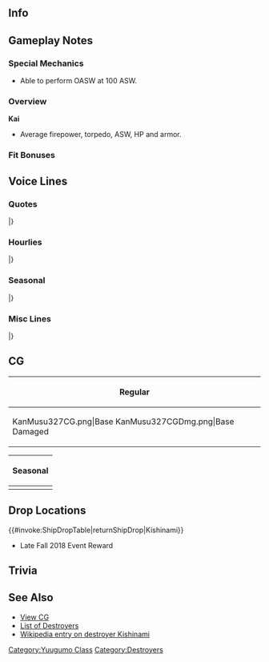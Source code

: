 ==Info==
{{KanmusuInfo|ID=327}}
{{KanmusuInfo|ID=327a}}

==Gameplay Notes==
===Special Mechanics===
* Able to perform OASW at 100 ASW.

===Overview===
'''Kai'''
* Average firepower, torpedo, ASW, HP and armor.  

===Fit Bonuses===
{{:{{BASEPAGENAME}}/Equipment Bonuses}}
{{clear}}

==Voice Lines==
===Quotes===
{{ShipquoteHeader}}
{{ShipquoteKai
|scenario = Introduction
|origin = 夕雲型駆逐艦、その十五番艦、岸波です。あなたが提督？そう、いいけど。岸波、第三十一駆逐隊に着任します。
|translation = I'm the 15th ship of the Yuugumo-class destroyers, Kishinami. You're the Admiral? I see, that's fine then. Kishinami, reporting to the 31st Destroyer Division.
|audio = Kishinami-Intro.mp3
}}
{{ShipquoteKai
|scenario = Introduction
|kai = yes
|origin = 夕雲型駆逐艦、その十五番艦、岸波です。提督、第三十一駆逐隊、出撃準備、完了しています。本日も、よろしくおねがいします。
|translation = I'm the 15th ship of the Yuugumo-class destroyers, Kishinami. The 31st Destroyer Division have completed our sortie preparations, Admiral. Please take care of me today too.
|audio = KishinamiKai-Intro.mp3
}}
{{ShipquoteKai
|scenario = Library
|origin = 夕雲型駆逐艦、十五番艦、岸波です。横須賀浦賀生まれ、夕雲型駆逐艦による、第三十一駆逐隊に所属。初期を消えずつある太平洋に戦ったわ。マリアナ、レイテの決戦で生き残ったあと、第二遊撃部隊として、崩れずつ戦線を支えたの。えぇ、イワナミ？知らないわ。なんの事？
|translation = I'm the 15th ship of the Yuugumo-class destroyers, Kishinami. I was born in Yokosuka Uraga and along with the other Yuugumo-class, I was part of Destroyer Division 31. At the start I fought in the waning days of the Pacific. After surviving Mariana and the final battle at Leyte, I was part of the 2nd Striking Force and supported the collapsing front. Eh, Iwanami? I don't know her. What are you talking about?<ref>Referring to [https://ja.wikipedia.org/wiki/%E5%B2%B8%E6%B3%A2_(%E9%A7%86%E9%80%90%E8%89%A6)#%E5%B9%BB%E3%81%AE%E9%A7%86%E9%80%90%E8%89%A6%E3%80%8C%E3%82%A4%E3%83%AF%E3%83%8A%E3%83%9F%E3%80%8D Iwanami], the nonexistent destroyer that was listed as sunk by the [https://en.wikipedia.org/wiki/USS_Flasher_(SS-249) USS Flasher].</ref>
|audio = Kishinami-Library.mp3
}}
{{ShipquoteKai
|scenario = Secretary 1
|origin = 岸波です。
|translation = I'm Kishinami.
|audio = Kishinami-Sec1.mp3
}}
{{ShipquoteKai
|scenario = Secretary 1
|kai = yes
|origin = 岸波、了解。
|translation = Roger that.
|audio = KishinamiKai-Sec1.mp3
}}
{{ShipquoteKai
|scenario = Secretary 2
|origin = 沖ねえ、朝ちゃん、私も…大丈夫です。
|translation = Oki-nee, Asa-chan; I'm... fine too.
|audio = Kishinami-Sec2.mp3
}}
{{ShipquoteKai
|scenario = Secretary 2
|kai = yes
|origin = 沖ねえ、朝ちゃん、うん、行こう。
|translation = Oki-nee, Asa-chan; yes, let's go.
|audio = KishinamiKai-Sec2.mp3
}}
{{ShipquoteKai
|scenario = Secretary 3
|origin = なんでしょ提督？岸波の艤装は、問題ありません。戦闘詳報なら提出済みです。ほかに…なにか？
|translation = What is it, Admiral? There's no problems with my rigging. The battle reports have already been turned in. Was there... anything else?
|audio = Kishinami-Sec3.mp3
}}
{{ShipquoteKai
|scenario = Secretary 3
|kai = yes
|origin =  なんでしょ提督？岸波、艤装には特に問題ありません。艤装には…いえ、なんでも。異常なしです。
|translation = What is it, Admiral? There's no particular problem with my rigging. Not with my rigging... No, it's nothing. There's no problem here.
|audio = KishinamiKai-Sec3.mp3
}}
{{ShipquoteKai
|scenario = Secretary Idle
|origin = あぁ…何だ、朝ちゃんか。いえ、別に誰かの期待わけではないわ。やめて、私は…私はそういうのはいいのよ。あなたちもいるし、今は十分幸せ。うん。
|translation = Ah... Oh it's you, Asa-chan. No, I'm not expecting anyone in particular. Stop that, I'm... I'm fine. I'm happy enough to have all of you here with me. Yup.
|audio = Kishinami-Idle.mp3
}}
{{ShipquoteKai
|scenario = Secretary (Married)
|origin = 提督、お茶ぁ…飲みます？そう、了解。ここにおきますね。いえ、お気遣いなく。沖ねえに入れたついでなので。あぁ、時々は休憩っとかするっといいです。
|translation = Would you... like some tea, Admiral? I see, roger. I'll leave it here. No, don't worry. I've already gotten Oki-nee some. Ah, I think it'd be good if you took a break sometimes.
|audio = Kishinami-SecMarried.mp3
}}
{{ShipquoteKai
|scenario = Wedding
|origin = 提督、何？こう見えて、そんなに暇なわけではないのよ。えぇ、どうしたの？顔が赤いわ。風かしら？ちょっとひたをこちらに…うわ、少し暑い、発汗も…はぁ、こっちに来て。はい、暖くして寝てて。なにか作るわ。もう、体が資本よ。まったく。
|translation = What is it, Admiral? You might not notice, but I don't have time to spare. Eh, what's wrong? Your face is red. Do you have a cold? Come here a bit... Whoa, you've got a bit of a temperature and you're sweating too... Sigh, come here. There, keep warm and get some rest. I'll go make something. Jeez, treasure your body. I swear.
|audio = Kishinami-Wedding.mp3
}}
{{ShipquoteKai
|scenario = Player's Score
|origin = 情報ですか？おもちしましょう。…はぁ、こちらです。
|translation = Information? Please wait. ...Ah, here it is.
|audio = Kishinami-PlayerScore.mp3
}}
{{ShipquoteKai
|scenario = Joining the Fleet
|origin = 第三十一駆逐隊、岸波、出撃します！
|translation = 31st Destroyer Division, Kishinami, sortieing!
|audio = Kishinami-JoinFleet.mp3
}}
{{ShipquoteKai
|scenario = Equipment 1
|origin = いいみたいですね。ありがとう。
|translation = This looks nice. Thank you.
|audio = Kishinami-Equip1.mp3
}}
{{ShipquoteKai
|scenario = Equipment 2
|origin = なるほど。こういった装備も、可能ですね。
|translation = I see. So these sorts of equipment are possible too.
|audio = Kishinami-Equip2.mp3
}}
{{ShipquoteKai
|scenario = Equipment 3
|origin = まあ、そういうことね。
|translation = Well that's how it is.
|audio = Kishinami-Equip3.mp3
}}
{{ShipquoteKai
|scenario = Supply
|origin = ありがとう、助かります。
|translation = Thank you, this helps.
|audio = Kishinami-Supply.mp3
}}
{{ShipquoteKai
|scenario = Docking (Minor Damage)
|origin = 入渠して、艦の修理を行います。
|translation = Ships enter the docks to get repaired.
|audio = Kishinami-DockMinor.mp3
}}
{{ShipquoteKai
|scenario = Docking (Major Damage)
|origin = 入渠して、艦の…そうですね、岸波には修理を必要です。
|translation = Ships enter the docks to... That's right, I need to get repaired.
|audio = Kishinami-DockMajor.mp3
}}
{{ShipquoteKai
|scenario = Construction
|origin = 提督、艦が就役しました。ご報告です。
|translation = Reporting that a ship has been commissioned, Admiral.
|audio = Kishinami-Construction.mp3
}}
{{ShipquoteKai
|scenario = Returning from Sortie
|origin = 提督、艦隊、港に戻りました。岸波がご報告します。
|translation = Reporting that the fleet has returned to port, Admiral.
|audio = Kishinami-SortieReturn.mp3
}}
{{ShipquoteKai
|scenario = Starting a Sortie
|origin = 沖ねえ、朝ちゃん、準備はいい？第三十一駆逐隊、抜錨！艦隊、前！
|translation = Oki-nee, Asa-chan; are you ready? 31st Destroyer Division, weigh anchor! Fleet, forwards!
|audio = Kishinami-Sortie.mp3
}}
{{ShipquoteKai
|scenario = Starting a Battle
|origin = 敵艦隊発見！艦隊、合戦良い！岸波、先行します！
|translation = Enemy fleet spotted! Fleet, battle stations! I'll lead the way!
|audio = Kishinami-BattleStart.mp3
}}
{{ShipquoteKai
|scenario = Attack
|origin = 撃ち方ぁ…始め！
|translation = Open... fire!
|audio = Kishinami-Attack.mp3
}}
{{ShipquoteKai
|scenario = Night Battle Attack 
|origin = よく狙え！逃がすんな！って！
|translation = Take careful aim! Don't let them get away! Fire!
|audio = Kishinami-NightAttack.mp3
}}
{{ShipquoteKai
|scenario = Night Battle
|origin = 三十一駆、突撃する！艦隊、単縦陣形、増速だ！
|translation = DesDiv31, begin the attack! Fleet, line ahead and increase speed!
|audio = Kishinami-NightBattle.mp3
}}
{{ShipquoteKai
|scenario = MVP
|origin = 私？そう…でも、よかったは、働けで。提督、あなたの指揮をお蔭ね。ありがとう。
|translation = Me? I see... But, I'm glad that I did well. It's all thanks to your command, Admiral. Thank you.
|audio = Kishinami-MVP.mp3
}}
{{ShipquoteKai
|scenario = Minor Damage 1
|origin = あぁ！い、いえ、かすり傷です。
|translation = Aaah! N-no, it's just a scratch.
|audio = Kishinami-MinorDmg1.mp3
}}
{{ShipquoteKai
|scenario = Minor Damage 2
|origin = あぁ！いった。や、やるじゃない。
|translation = Aaaah! That hurt. N-now you've done it.
|audio = Kishinami-MinorDmg2.mp3
}}
{{ShipquoteKai
|scenario = Major Damage
|origin = まだよ…まだ岸波は沈みません。負けませんから！
|translation = Not yet... I won't sink yet. I won't lose!
|audio = Kishinami-MajorDmg.mp3
}}
{{ShipquoteKai
|scenario = Sunk
|origin = ここで…私…また…沈むのね…いいは…十分にやったから…朝ちゃん、あとは任せた…は…
|translation = So... I'm... sinking here... again... That's fine... I've done all I can... I'll... leave the rest to you, Asa-chan...
|audio = Kishinami-Sunk.mp3
}}
|} <references/>

{{clear}}

===Hourlies===
{{ShipquoteHeader | type = hourly}}
{{ShipquoteKai
|scenario = 00:00 
|origin = 提督、今、時刻は午前０時。本日は、この岸波は秘書艦を努めます。どぞ、よろしくおねがいします。
|translation = The time is now 12am, Admiral. I'll be your secretary ship for today. Please take good care of me.
|audio = KishinamiKai-00.mp3
}}
{{ShipquoteKai
|scenario = 01:00 
|origin = マルヒトマルマル。提督、喉が乾いたら、言ってください。お茶を入れします。
|translation = 0100. Let me know if your throat is dry, Admiral. I'll make some tea.
|audio = KishinamiKai-01.mp3
}}
{{ShipquoteKai
|scenario = 02:00 
|origin = マルフタマルマル。提督、何か、熱くありません？気のせいか。
|translation = 0200. Isn't it kinda hot, Admiral? I must be imagining things.
|audio = KishinamiKai-02.mp3
}}
{{ShipquoteKai
|scenario = 03:00 
|origin = マルサンマルマル。ん、少し窓を開けて、空気を入れ変えましょう？えぇ、いい？りょ、了解です。
|translation = 0300. Hmmm, shall I open the window a bit to air out the room? Eh, it's fine? Ro-roger.
|audio = KishinamiKai-03.mp3
}}
{{ShipquoteKai
|scenario = 04:00 
|origin = マルヨンマルマル。うん、了解です。お茶を入れますね。お待ちください。えっと、うまい茶葉ここに…
|translation = 0400. Yes, Roger. I'll make some tea. Please wait a minute. Let's see, the delicious tea leaves are over here...
|audio = KishinamiKai-04.mp3
}}
{{ShipquoteKai
|scenario = 05:00 
|origin = マルゴーマルマル。お茶のおかわりはどうですか？あぁ、いい？はい。もうすぐ朝ですね、提督。
|translation = 0500. Would you like another cup of tea? Ah, you're fine? Alright. It's almost morning, Admiral.
|audio = KishinamiKai-05.mp3
}}
{{ShipquoteKai
|scenario = 06:00 
|origin = マルロクマルマル。総員起こしかけます。艦隊、総員、起こし！起床！
|translation = 0600. I'll begin the morning assembly. Fleet, all hands, assemble! Wake up!
|audio = KishinamiKai-06.mp3
}}
{{ShipquoteKai
|scenario = 07:00 
|origin = マルナナマルマル。提督、私達駆逐艦と同じものですか、ご朝食よかったら、こちらに。今朝は麦飯に大根の漬物、芋の味噌汁、あと昨日のF作業の焼き魚です。
|translation = 0700. If you don't mind, here's the same breakfast us destroyers are havin, Admiral. Today we're having barley rice with pickled daikon, taro miso soup and grilled fish from yesterday's F-work.
|audio = KishinamiKai-07.mp3
}}
{{ShipquoteKai
|scenario = 08:00 
|origin = マルハチマルマル。さあ、今日もF作業…じゃなかった、艦隊運用頑張っていきましょう。まずは演習ですか？
|translation = 0800. Now, today it's time for F-work... No wait, time for fleet operations. Are we going on exercises first?
|audio = KishinamiKai-08.mp3
}}
{{ShipquoteKai
|scenario = 09:00 
|origin = マルキュマルマル。三十一駆、集合しました。沖ねえ、朝ちゃん、おはようございます。
|translation = 0900. DesDiv31 has assembled. Oki-nee, Asa-chan; good morning.
|audio = KishinamiKai-09.mp3
}}
{{ShipquoteKai
|scenario = 10:00 
|origin = ヒトマルマルマル。三十一駆、演習により、練度向上しています。提督、いつでも前線に投入ください。はい。
|translation = 1000. DesDiv31 have increased our skills through exercises. We're ready to be sent to the front at any time, Admiral. Yes.
|audio = KishinamiKai-10.mp3
}}
{{ShipquoteKai
|scenario = 11:00 
|origin = ヒトヒトマルマ…あぁ、長ねえ。お疲れ様です。第二遊撃隊、大変ですか？そうでもない…了解です。
|translation = 110... Ah, Naga-nee. Good work. Is being in the 2nd Striking Force hard work? Not really... Roger.
|audio = KishinamiKai-11.mp3
}}
{{ShipquoteKai
|scenario = 12:00 
|origin = ヒトフタマルマル。提督、お昼です。一応、岸波に握ったおむすびとお茶を用いしてます。構いませんか？あぁ、はい。
|translation = 1200. It's noon, Admiral. Have some of the rice balls I made with some tea for now. Do you mind? Ah, yes.
|audio = KishinamiKai-12.mp3
}}
{{ShipquoteKai
|scenario = 13:00 
|origin = ヒトサンマルマル。提督、たくさん食べていただいて、岸波、少し嬉しいです。また、作ってこようかな？うん。
|translation = 1300. I'm a little happy that you ate so much, Admiral. Shall I make them again? Yup.
|audio = KishinamiKai-13.mp3
}}
{{ShipquoteKai
|scenario = 14:00 
|origin = ヒトヨンマルマル。さあ、作戦行動の間に、お夕飯と見張り員練度向上を兼ねて、F作業を開始しましょう。
|translation = 1400. Now, let's begin F-work to improve our skills in the time between operations.
|audio = KishinamiKai-14.mp3
}}
{{ShipquoteKai
|scenario = 15:00 
|origin = ヒトゴーマ…あぁ、あの艦影は…特型の先輩…ほ、本格的はF作業スタイル。あれ、あれは…曙先輩！
|translation = 15... Ah, that silhouette...It's a special-type senior... Sh-she's really dressed up in that F-work look. Tha-that's... Akebono!
|audio = KishinamiKai-15.mp3
}}
{{ShipquoteKai
|scenario = 16:00 
|origin = ヒトロクマルマル。あぁ、はい。ボノ先輩、スタイルから穿いてではない。本当の練度感じました。はい。
|translation = 1600. Ah, yes, you're not wearing that just for looks, Bono. I can feel your true skill. Yes.
|audio = KishinamiKai-16.mp3
}}
{{ShipquoteKai
|scenario = 17:00 
|origin = ヒトナナマルマル。提督、もうこんな時間。見てください、夕日はあんなにきれい。海上の夕日って、こんなに…
|translation = 1700. It's already this time, Admiral. Please look at that, the sunset is so beautiful. The sunset on the sea is so...
|audio = KishinamiKai-17.mp3
}}
{{ShipquoteKai
|scenario = 18:00 
|origin = ヒトハチマルマル。提督、待っててください！今日のF作業は戦果バッチリですから。お夕食、期待してて。
|translation = 1800. Just wait a while, Admiral! Today's F-work was a great success! Look forward to dinner.
|audio = KishinamiKai-18.mp3
}}
{{ShipquoteKai
|scenario = 19:00 
|origin = ヒトキュマルマル。できました、見てください。今夜は豪華に岸波特製、ばらちらしです。どぞ！
|translation = 1900. It's done, please look at this. Tonight it's my special luxurious, barachirashi. Help yourself!<ref>[https://ja.wikipedia.org/wiki/%E3%81%A1%E3%82%89%E3%81%97%E5%AF%BF%E5%8F%B8 Barachirashi] is just chopped raw seafood over rice.</ref>
|audio = KishinamiKai-19.mp3
}}
{{ShipquoteKai
|scenario = 20:00 
|origin = フタマルマルマル。提督、お代わりまだたくさんあります。いい食べっぷりの提督っていいですよね。
|translation = 2000. There's still plenty left for a second helping, Admiral. I like that you have a good appetite.
|audio = KishinamiKai-20.mp3
}}
{{ShipquoteKai
|scenario = 21:00 
|origin = フタヒトマルマル。あぁ、三水戦の先輩方無事帰還です。いつも賑やかですね。練度もすごそうです
|translation = 2100. Ah, my seniors from DesRon3 have returned safely. They're always so busy. They're so amazingly skilled.
|audio = KishinamiKai-21.mp3
}}
{{ShipquoteKai
|scenario = 22:00 
|origin = フタフタマルマル。提督、本日分の残りの書類、私遣っ付けてしまえます。そこにおいていなさい。よし。
|translation = 2200. I'll handle the rest of today's paperwork, Admiral. Just let me handle it. Alright.
|audio = KishinamiKai-22.mp3
}}
{{ShipquoteKai
|scenario = 23:00 
|origin = フタサンマルマル。本日のタスク、すべて完了しました。提督も、大変お疲れ様でした。明日もがんばりましょう。
|translation = 2300. Today's tasks are all done. Thank you for your hard work too, Admiral. Let's work hard tomorrow too.
|audio = KishinamiKai-23.mp3
}}
|} <references/>

{{clear}}

===Seasonal===
{{SeasonalHeaderOld}}
{{SeasonalQuote
|scenario = [[Seasonal/Saury_2018|Saury 2018]]
|origin = これが鎮守府秋刀魚祭り？朝ちゃん気合入ってる。りょ、了解、私もがんばります！秋刀魚、好きです！
|translation =	So this is the Naval Base Saury Festival? Asa is really getting into this. Ro-roger, I'll do my best too! I like saury!
|audio = Kishinami_Sec1_Saury_2018.mp3
|notes = 
}}
{{SeasonalQuote
|scenario = [[Seasonal/Late_Autumn_2018|Late Autumn 2018]]
|origin = 秋刀魚、塩焼き…美味しい！魂に直撃するこの味。塩味も丁度いい。提督も食べて、食べて。ねぇ！
|translation =	The salt-grilled saury is... delicious! This flavour hits you right in the soul. It's perfectly salted. Hey, you have some too, Admiral. Come on!
|audio = Kishinami_Late_Autumn_2018_Sec1.mp3
|notes = 
}}
{{SeasonalQuote
|scenario = [[Seasonal/Christmas_2018|Christmas 2018]]
|origin = 西洋のお祭りね。あぁ、でも、美味しい。おきねえもあさちゃんを楽しいそう。提督、いいものですね、お祭りって？
|translation =	I see, It's a Western festival. Ah, but it's delicious. Oki-nee and Asa-chan look like they're having fun. Admiral, this festival is nice, isn't it?
|audio = Kishinami_Christmas_2018_Sec1.mp3
|notes = 
}}
{{SeasonalQuote
|scenario = [[Seasonal/New_Year_2019|New Years 2019]]
|origin = 提督、新年あけまして、おめでとうございます。本年も、三十一駆、岸波、どうぞよろしくおねがいいたします。
|translation =	Admiral, a very Happy New Year to you. DesDiv31 and I will be in your care this year too.
|audio = Kishinami_New_Year_2019_Sec1.mp3
|notes = 
}}
{{SeasonalQuote
|scenario = [[Seasonal/Setsubun_2019|Setsubun 2019]]
|origin = 鎮守府の節分。それは、隙を見せることのできない水上打撃戦のよう。ふん、そこだ！やるな。さすがながねえ。
|translation =	It's the Naval Base's Setsubun. This is like a wargame where you can't show any weakness. Humph, over there! Not bad. As I expected of Naga-nee.
|audio = Kishinami_Setsubun_2019_Sec1.mp3
|notes = 
}}
{{SeasonalQuote
|scenario = [[Seasonal/Valentine%27s_Day_2019|Valentine's Day 2019]]
|origin = 提督、こちらをどうぞ。あぁ、ご遠慮なく。い、一応岸波の手作りではありますが…味は保証しません。
|translation =	Admiral, here you go. Ah, please don't hold back. I-I just made it to be good enough so I can't guarantee the taste.	
|audio = Kishinami_Valentines_2019_Sec1.mp3
|notes = 
}}
{{SeasonalQuote
|scenario = [[Seasonal/White_Day_2019|White Day 2019]]
|origin = こちらを…岸波に？提督から？それは…ありがたいです。では、遠慮 なく…あの、返しませんよ。
|translation =	Is this... for me? From you, Admiral? I'm... grateful for this. Then, I won't hesitate... Ummm, I won't give it back, you know.
|audio = Kishinami_White_Day_2019_Sec1.mp3
|notes = 
}}
{{SeasonalQuote
|scenario = [[Seasonal/Coming_of_Spring_2019|Coming of Spring 2019]]
|origin = あぁ、提督、肩に…お、沖ねえ！いえ、何でもありません…なんでも……あぁ、桜、きれいですね。
|translation =	Ah, Admiral, there's something on your shoulder... O-Oki-nee! No, it's nothing... Nothing at all... Ah, the sakura are beautiful.
|audio = Kishinami_Spring_2019_Sec1.mp3
|notes = 
}}
{{SeasonalQuote
|scenario = [[Seasonal/Sixth_Anniversary|6th Anniversary]]
|origin = 六周年というわけね。提督、おめでとう。岸波も嬉しいわ。本当よ。なんだか、心が暖かいもの。
|translation =	So it's the 6th Anniversary. Admiral, congrats. I'm happy too. It's true. Somehow my heart feels warm.
|audio = Kishinami_6th_Anniversary_Sec2.mp3
|notes = Secretary 2
}}
{{SeasonalQuote
|scenario = [[Seasonal/Rainy_Season_2019|Rainy Season 2019]]
|origin = 沖姉の好きな季節…よく降りますね、雨…私も作ってみましょうか？　あれ。え？違いますよ。てるてる坊主。
|translation =	Oki-nee's favorite season... It rains a lot. Rain... Why don't I try making one? That thing. Eh? Not that. Teruteru bouzu.
|audio = Kishinami_Rainy_Season_2019_Sec1.mp3
|notes = 
}}
{{SeasonalQuote
|scenario = [[Seasonal/Summer_2019|Summer 2019]]
|origin = 今年も暑くなってきましたね。おきねえ、あさちゃん、みんな夏は着替えるの。えぇ、本当に？
|translation =	It's getting hot again this year. Oki-nee, Asa-chan, all of you change clothes in summertime. Eh, really?
|audio = Kishinami_Summer_2019_Sec1.mp3
|notes = 
}}
{{SeasonalQuote
|scenario = [[Seasonal/Autumn_2019|Autumn 2019]]
|origin = 提督、オキねえ、読書の秋ですか？私にもおすすめの本であります？あぁ、眼鏡のすべて？はぁ…提督は写真集？
|translation =	Admiral, Oki-nee, you're spending autumn reading? Do you have any books you can recommend me? Ah, All About Glasses? Huh... Admiral's is a picture book?
|audio = Kishinami_Autumn_2019_Sec1.mp3
|notes = 
}}
{{SeasonalQuote
|scenario = [[Seasonal/Seventh_Anniversary|7th Anniversary]]
|origin = 七周年というわけね。提督、おめでとう。岸波も感謝しています。本当よ。なんだか心が暖かい。嬉しいわ。
|translation =	I hear it's the 7th Anniversary. Admiral, congratulations. I'm thankful for everything. I'm serious. I feel some kind of warmth in my heart. I'm happy.
|audio = Kishinami_7th_Anniversary_Secretary_2.mp3
|notes = Secretary 2
}}
{{SeasonalQuote
|scenario = [[Seasonal/Eighth_Anniversary|8th Anniversary]]
|origin = ついに八周年というわけね。提督、おめでとう。岸波も嬉しいわ。本当よ。ここまで来た。なんてね。
|translation =	It's the 8th Anniversary. Admiral, congrats. I'm happy about this too. It's true. We made it this far. Just kidding.
|audio = Kishinami_8th Anniversary_Secretary_1.mp3
|notes = 
}}
|}<references/>

{{clear}}

===Misc Lines===
{{SeasonalHeaderOld}}
{{SeasonalQuote
|scenario = [[Early_Fall_2018_Event|Early Fall 2018 Event]]
|origin = 岸波、瞭解！三十一駆、突入！
|translation =	Roger that! DesDiv31, attack!
|audio = KishinamiKai-Friend_Fleet_1.mp3
|notes = Friend Fleet Line
}}
{{SeasonalQuote
|scenario = [[Early_Fall_2018_Event|Early Fall 2018 Event]]
|origin = 第三十一駆逐隊、戦場海域に到達！これより友軍艦隊を援護します。オキ姉、ナガ姉、アサちゃん…突入です！
|translation =	The 31st Destroyer Division has arrived on the battlefield! We'll now back up the friendly fleet. Oki-nee, Naga-nee, Asa-chan... Let's attack!
|audio = KishinamiKai-Friend_Fleet_2.mp3
|notes = Friend Fleet Line
}}
{{SeasonalQuote
|scenario = [[Early_Fall_2018_Event|Early Fall 2018 Event]]
|origin = 第三十一駆逐隊、戦場海域に到達！これより友軍艦隊を掩壕します。
|translation =	The 31st Destroyer Division has arrived on the battlefield! We'll now back up the friendly fleet.
|audio = KishinamiKai-Friend_Fleet_3.mp3
|notes = Friend Fleet Line
}}
{{SeasonalQuote
|scenario = [[Winter_2019_Event#Friend_Fleet_Voice_Lines|Winter 2019 Event]]
|origin = 第三十一駆逐隊、戦場海域に到達！これより友軍艦隊を援護します。
|translation =	The 31st Destroyer Division has arrived at the operation area! We'll now support the friendly fleet.
|audio = KishinamiKai-Friend_Fleet_1.mp3
|notes = Friend Fleet 1
}}
|}<references/>

{{clear}}

==CG==
{| class="mw-collapsible mw-collapsed wikitable" style="width: 100%;"
!Regular
|-
|<gallery>
KanMusu327CG.png|Base
KanMusu327CGDmg.png|Base Damaged
</gallery>
|}

{| class="mw-collapsible mw-collapsed wikitable" style="width: 100%;"
!Seasonal
|-
|<gallery>
KanMusu327Saury.png|[[Seasonal/Saury_2018|Saury Festival 2018]]
KanMusu327SauryDmg.png||[[Seasonal/Saury_2018|Saury Festival 2018 Damaged]]
KanMusu327Christmas.png|[[Seasonal/Christmas_2018|Christmas 2018]]
KanMusu327ChristmasDmg.png|[[Seasonal/Christmas_2018|Christmas 2018 Damaged]]
</gallery>
|}

==Drop Locations==
{{#invoke:ShipDropTable|returnShipDrop|Kishinami}}
*Late Fall 2018 Event Reward

==Trivia==

==See Also==
*[[{{PAGENAMEE}}/Gallery|View {{PAGENAME}} CG]]
*[[EliteDD|List of Destroyers]]
*[[wikipedia:Japanese_destroyer_Kishinami|Wikipedia entry on destroyer Kishinami]]
 {{shiplist}}
[[Category:Yuugumo Class]]
[[Category:Destroyers]]